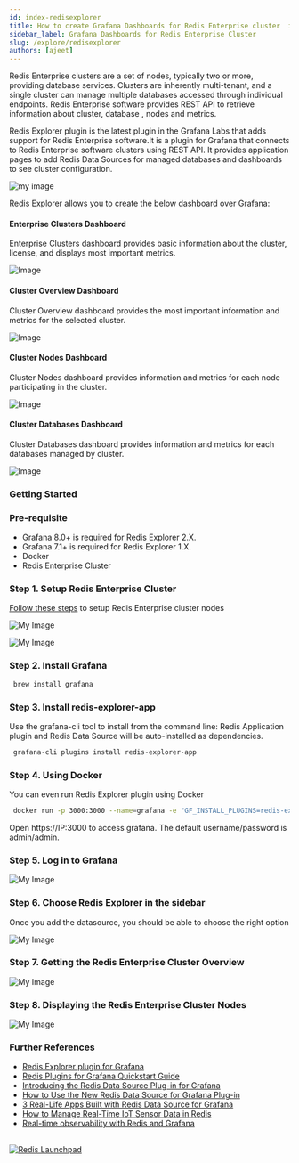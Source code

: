 ```yaml
---
id: index-redisexplorer
title: How to create Grafana Dashboards for Redis Enterprise cluster  in 5 Minutes
sidebar_label: Grafana Dashboards for Redis Enterprise Cluster
slug: /explore/redisexplorer
authors: [ajeet]
---
```



<Authors frontMatter={frontMatter} />

Redis Enterprise clusters are a set of nodes, typically two or more, providing database services. Clusters are inherently multi-tenant, and a single cluster can manage multiple databases accessed through individual endpoints. Redis Enterprise software provides REST API to retrieve information about cluster, database , nodes and metrics.

Redis Explorer plugin is the latest plugin in the Grafana Labs that adds support for Redis Enterprise software.It is a plugin for Grafana that connects to Redis Enterprise software clusters using REST API. It provides application pages to add Redis Data Sources for managed databases and dashboards to see cluster configuration.

![my image](redisexplorer.png)

Redis Explorer allows you to create the below dashboard over Grafana:

#### Enterprise Clusters Dashboard

Enterprise Clusters dashboard provides basic information about the cluster, license, and displays most important metrics.

![Image](enterprise_cluster_dashboard.png)

#### Cluster Overview Dashboard

Cluster Overview dashboard provides the most important information and metrics for the selected cluster.

![Image](cluster_overview_dashboard.png)

#### Cluster Nodes Dashboard

Cluster Nodes dashboard provides information and metrics for each node participating in the cluster.

![Image](cluster_nodes_dashboard.png)

#### Cluster Databases Dashboard

Cluster Databases dashboard provides information and metrics for each databases managed by cluster.

![Image](cluster_databases_dashboard.png)

### Getting Started

### Pre-requisite

- Grafana 8.0+ is required for Redis Explorer 2.X.
- Grafana 7.1+ is required for Redis Explorer 1.X.
- Docker
- Redis Enterprise Cluster

### Step 1. Setup Redis Enterprise Cluster

[Follow these steps](/create/docker/) to setup Redis Enterprise cluster nodes

![My Image](tryfree1.png)

![My Image](redis_enterprise_cluster.png)

### Step 2. Install Grafana

```bash
 brew install grafana
```

### Step 3. Install redis-explorer-app

Use the grafana-cli tool to install from the command line:
Redis Application plugin and Redis Data Source will be auto-installed as dependencies.

```bash
 grafana-cli plugins install redis-explorer-app
```

### Step 4. Using Docker

You can even run Redis Explorer plugin using Docker

```bash
 docker run -p 3000:3000 --name=grafana -e "GF_INSTALL_PLUGINS=redis-explorer-app" grafana/grafana
```

Open https://IP:3000 to access grafana. The default username/password is admin/admin.

### Step 5. Log in to Grafana

![My Image](grafana.png)

### Step 6. Choose Redis Explorer in the sidebar

Once you add the datasource, you should be able to choose the right option

![My Image](explorer_options.png)

### Step 7. Getting the Redis Enterprise Cluster Overview

![My Image](cluster_overview.png)

### Step 8. Displaying the Redis Enterprise Cluster Nodes

![My Image](cluster_nodes.png)

### Further References

- [Redis Explorer plugin for Grafana](https://grafana.com/grafana/plugins/redis-explorer-app/)
- [Redis Plugins for Grafana Quickstart Guide](https://redisgrafana.github.io/quickstart/)
- [Introducing the Redis Data Source Plug-in for Grafana](https://redis.com/blog/how-to-use-the-new-redis-data-source-for-grafana-plug-in/)
- [How to Use the New Redis Data Source for Grafana Plug-in](https://redis.com/blog/how-to-use-the-new-redis-data-source-for-grafana-plug-in/)
- [3 Real-Life Apps Built with Redis Data Source for Grafana](https://redis.com/blog/3-real-life-apps-built-with-redis-data-source-for-grafana/)
- [How to Manage Real-Time IoT Sensor Data in Redis](https://redis.com/blog/how-to-manage-real-time-iot-sensor-data-in-redis/)
- [Real-time observability with Redis and Grafana](https://grafana.com/go/observabilitycon/real-time-observability-with-redis-and-grafana/)

##

<div>
  <a
    href="https://launchpad.redis.com"
    target="_blank"
    rel="noopener"
    className="link">
    <img
      src="/img/launchpad.png"
      className="thumb"
      loading="lazy"
      alt="Redis Launchpad"
    />
  </a>
</div>

